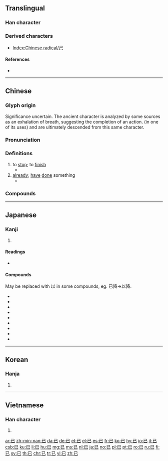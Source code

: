 {{character info/new}}
{{also|己|巳}}
==Translingual==
{{stroke order|strokes=3}}
{{stroke order|type=animate}}

===Han character===
{{Han char|rn=49|rad=己|as=00|sn=3|var=1|four=17717|canj=SU,XSU}}

===Derived characters===
* [[Index:Chinese radical/己]]

====References====
* {{Han ref|kx=0326.110|dkj=08743|dj=0630.110|hdz=20984.010|uh=5DF2|ud=24050|bh=A477|bd=42103}}

----

==Chinese==
{{zh-forms}}

===Glyph origin===
{{Han etym}}
Significance uncertain. The ancient character is analyzed by some sources as an exhalation of breath, suggesting the completion of an action. {{zh-l|*厶}} (in one of its uses) and {{zh-l|*以}} are ultimately descended from this same character.

===Pronunciation===
{{zh-pron
|m=yǐ
|c=ji5
|h=pfs=yí
|md=ī
|mn=í
|w=2i
|mc=
|oc=y
|cat=adv
}}

===Definitions===
{{zh-hanzi}}

# to [[stop]]; to [[finish]]
#* {{zh-x|此 水 幾時 休，此 恨 何時 已。|When will the river cease to flow? When will this brooding '''end'''?|ref='''Song Dynasty''', {{w2|zh|李之儀}}, {{lang|zh|《卜算子·我住長江頭》}}}}
# [[already]]; [[have]] [[done]] something
#* {{zh-x|情義 已 失去，恩愛 都 失去|Friendship has '''already''' gone, and all of the love is gone|C-LIT|ref='''1983''', {{w2|zh|陳百強}}, {{w2|zh|pref=《|偏偏喜歡你 (專輯)|偏偏喜歡你|suf=》}}}}

===Compounds===
{{zh-der|已故|已婚|已經|已然|已往|已知數|喋喋不已|不已|大勢已去|悶悶不已|已矣|已去|低徊不已|已還|不為已甚|已而|已定|大局已定|墓木已拱|已決|已而不登|不得已|大勢已定|勢不得已|一夔已足|必不得已|情非得已|壯心不已|已甚|不能自已|無已|斃而後已|生生不已|萬不得已|業已|為時已晚|日已銜山|病已成勢|方寸已亂|有加無已|死而後已|早已|木已成舟|而已|逼不得已|芳魂已杳|羽翼已成|羽翮已就|米已成炊|誅求無已|諾已|貪求無已|迫不得已|紛爭不已}}

----

==Japanese==

===Kanji===
{{ja-kanji|grade=8|rs=己00}}

# {{defn|lang=ja|sort=己00}}

====Readings====
* {{ja-readings|goon=[[い]] (i)|kanon=[[い]] (i)|kun=[[すでに]] (sudeni), [[やむ]] (yamu), [[のみ]] (nomi)|nanori=[[み]] (mi)}}

====Compounds====
May be replaced with 以 in some compounds, eg. 已降→以降.

{{der-top|Compounds}}
* {{ja-r|已然|いぜん}}
* {{ja-r|已然形|いぜんけい}}
* {{ja-r|已上|いじょう}}
* {{ja-r|已下|いか}}
* {{ja-r|已前|いぜん}}
* {{ja-r|已降|いこう}}
* {{ja-r|已後|いご}}
* {{ja-r|已来|いらい}}
* {{ja-r|生滅滅已|しょうめつめつい}}
{{der-bottom}}

----

==Korean==

===Hanja===
{{ko-hanja|hangeul=[[이]]|rv=i|mr=i}}

# {{defn|lang=ko|sort=己00}}

----

==Vietnamese==

===Han character===
{{vi-hantu|[[dĩ]], [[dãi]]|rs=己00}}

# {{defn|lang=vi|sort=己00}}

[[ar:已]]
[[zh-min-nan:已]]
[[da:已]]
[[de:已]]
[[et:已]]
[[el:已]]
[[es:已]]
[[fr:已]]
[[ko:已]]
[[hy:已]]
[[io:已]]
[[it:已]]
[[csb:已]]
[[ku:已]]
[[li:已]]
[[hu:已]]
[[mg:已]]
[[ms:已]]
[[nl:已]]
[[ja:已]]
[[no:已]]
[[pl:已]]
[[pt:已]]
[[ro:已]]
[[ru:已]]
[[fi:已]]
[[sv:已]]
[[th:已]]
[[chr:已]]
[[tr:已]]
[[vi:已]]
[[zh:已]]